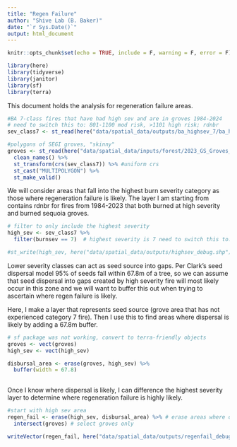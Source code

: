 ```yaml
---
title: "Regen Failure"
author: "Shive Lab (B. Baker)"
date: "`r Sys.Date()`"
output: html_document
---
```


```r
knitr::opts_chunk$set(echo = TRUE, include = F, warning = F, error = F)

library(here)
library(tidyverse)
library(janitor)
library(sf)
library(terra)

```

This document holds the analysis for regeneration failure areas.

```r
#BA 7-class fires that have had high sev and are in groves 1984-2024 
# need to switch this to: 801-1100 mod risk, >1101 high risk; rdnbr
sev_class7 <- st_read(here("data/spatial_data/outputs/ba_highsev_7/ba_highsev_7.shp"))

#polygons of SEGI groves, "skinny"
groves <- st_read(here("data/spatial_data/inputs/forest/2023_GS_Groves_OTI_public.gdb"), layer = "OGS_Groves_2023_97_public") %>%
  clean_names() %>%
  st_transform(crs(sev_class7)) %>% #uniform crs
  st_cast("MULTIPOLYGON") %>% 
  st_make_valid()

```

We will consider areas that fall into the highest burn severity category as those where regeneration failure is likely. The layer I am starting from contains rdnbr for fires from 1984-2023 that both burned at high severity and burned sequoia groves.

```r

# filter to only include the highest severity
high_sev <- sev_class7 %>% 
  filter(burnsev == 7)  # highest severity is 7 need to switch this to: 801-1100 mod risk, >1101 high risk; rdnbr

#st_write(high_sev, here("data/spatial_data/outputs/highsev_debug.shp") ,append = F)
```

Lower severity classes can act as seed source into gaps. Per Clark's seed dispersal model 95% of seeds fall within 67.8m of a tree, so we can assume that seed dispersal into gaps created by high severity fire will most likely occur in this zone and we will want to buffer this out when trying to ascertain where regen failure is likely. 

Here, I make a layer that represents seed source (grove area that has not experienced category 7 fire). Then I use this to find areas where dispersal is likely by adding a 67.8m buffer.

```r

# sf package was not working, convert to terra-friendly objects
groves <- vect(groves)
high_sev <- vect(high_sev)

disbursal_area <- erase(groves, high_sev) %>% 
  buffer(width = 67.8)
  
```

Once I know where dispersal is likely, I can difference the highest severity layer to determine where regeneration failure is highly likely.

```r
#start with high sev area
regen_fail <- erase(high_sev, disbursal_area) %>% # erase areas where disbursal happens
  intersect(groves) # select groves only

writeVector(regen_fail, here("data/spatial_data/outputs/regenfail_debug.shp"), overwrite = T)



```


